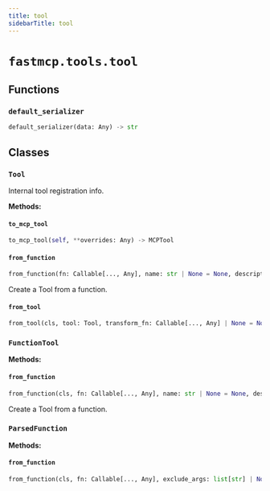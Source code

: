```yaml
---
title: tool
sidebarTitle: tool
---
```


# `fastmcp.tools.tool`

## Functions

### `default_serializer`

```python
default_serializer(data: Any) -> str
```

## Classes

### `Tool`


Internal tool registration info.


**Methods:**

#### `to_mcp_tool`

```python
to_mcp_tool(self, **overrides: Any) -> MCPTool
```

#### `from_function`

```python
from_function(fn: Callable[..., Any], name: str | None = None, description: str | None = None, tags: set[str] | None = None, annotations: ToolAnnotations | None = None, exclude_args: list[str] | None = None, serializer: Callable[[Any], str] | None = None, enabled: bool | None = None) -> FunctionTool
```

Create a Tool from a function.


#### `from_tool`

```python
from_tool(cls, tool: Tool, transform_fn: Callable[..., Any] | None = None, name: str | None = None, transform_args: dict[str, ArgTransform] | None = None, description: str | None = None, tags: set[str] | None = None, annotations: ToolAnnotations | None = None, serializer: Callable[[Any], str] | None = None, enabled: bool | None = None) -> TransformedTool
```

### `FunctionTool`

**Methods:**

#### `from_function`

```python
from_function(cls, fn: Callable[..., Any], name: str | None = None, description: str | None = None, tags: set[str] | None = None, annotations: ToolAnnotations | None = None, exclude_args: list[str] | None = None, serializer: Callable[[Any], str] | None = None, enabled: bool | None = None) -> FunctionTool
```

Create a Tool from a function.


### `ParsedFunction`

**Methods:**

#### `from_function`

```python
from_function(cls, fn: Callable[..., Any], exclude_args: list[str] | None = None, validate: bool = True) -> ParsedFunction
```
